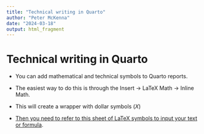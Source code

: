 ```yaml
---
title: "Technical writing in Quarto"
author: "Peter McKenna"
date: "2024-03-18"
output: html_fragment
---
```


# Technical writing in Quarto

-   You can add mathematical and technical symbols to Quarto reports.

-   The easiest way to do this is through the Insert -\> LaTeX Math -\> Inline Math.

-   This will create a wrapper with dollar symbols ($X$)

-   [Then you need to refer to this sheet of LaTeX symbols to input your text or formula](https://oeis.org/wiki/List_of_LaTeX_mathematical_symbols).
